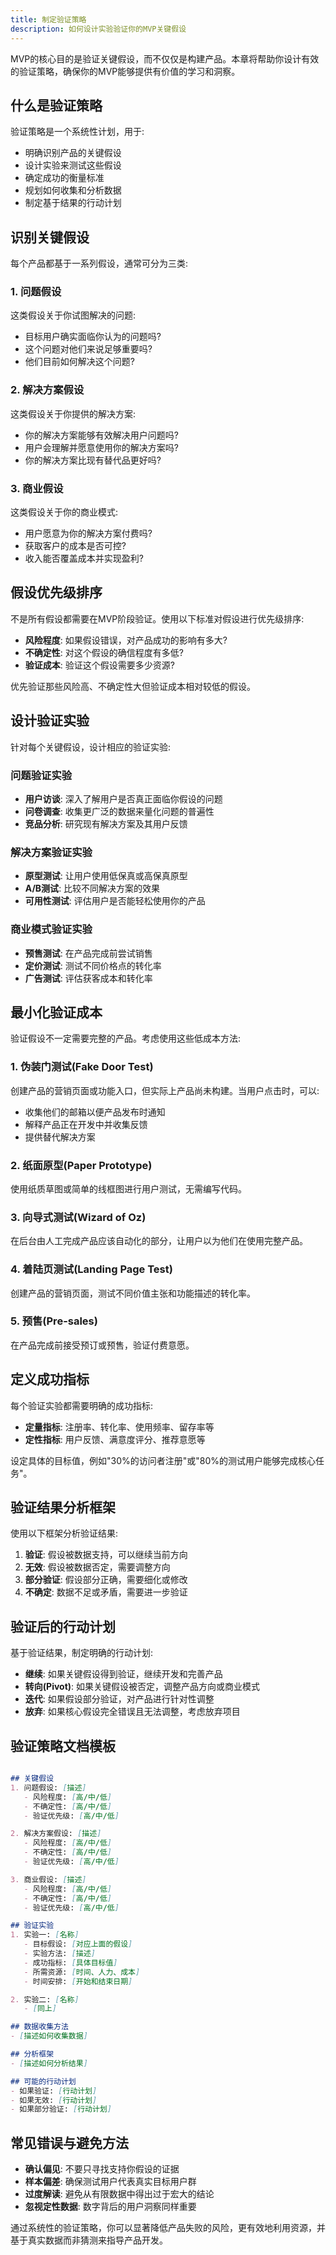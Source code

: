 ```yaml
---
title: 制定验证策略
description: 如何设计实验验证你的MVP关键假设
---
```


MVP的核心目的是验证关键假设，而不仅仅是构建产品。本章将帮助你设计有效的验证策略，确保你的MVP能够提供有价值的学习和洞察。

## 什么是验证策略

验证策略是一个系统性计划，用于:

- 明确识别产品的关键假设
- 设计实验来测试这些假设
- 确定成功的衡量标准
- 规划如何收集和分析数据
- 制定基于结果的行动计划

## 识别关键假设

每个产品都基于一系列假设，通常可分为三类:

### 1. 问题假设

这类假设关于你试图解决的问题:

- 目标用户确实面临你认为的问题吗?
- 这个问题对他们来说足够重要吗?
- 他们目前如何解决这个问题?

### 2. 解决方案假设

这类假设关于你提供的解决方案:

- 你的解决方案能够有效解决用户问题吗?
- 用户会理解并愿意使用你的解决方案吗?
- 你的解决方案比现有替代品更好吗?

### 3. 商业假设

这类假设关于你的商业模式:

- 用户愿意为你的解决方案付费吗?
- 获取客户的成本是否可控?
- 收入能否覆盖成本并实现盈利?

## 假设优先级排序

不是所有假设都需要在MVP阶段验证。使用以下标准对假设进行优先级排序:

- **风险程度**: 如果假设错误，对产品成功的影响有多大?
- **不确定性**: 对这个假设的确信程度有多低?
- **验证成本**: 验证这个假设需要多少资源?

优先验证那些风险高、不确定性大但验证成本相对较低的假设。

## 设计验证实验

针对每个关键假设，设计相应的验证实验:

### 问题验证实验

- **用户访谈**: 深入了解用户是否真正面临你假设的问题
- **问卷调查**: 收集更广泛的数据来量化问题的普遍性
- **竞品分析**: 研究现有解决方案及其用户反馈

### 解决方案验证实验

- **原型测试**: 让用户使用低保真或高保真原型
- **A/B测试**: 比较不同解决方案的效果
- **可用性测试**: 评估用户是否能轻松使用你的产品

### 商业模式验证实验

- **预售测试**: 在产品完成前尝试销售
- **定价测试**: 测试不同价格点的转化率
- **广告测试**: 评估获客成本和转化率

## 最小化验证成本

验证假设不一定需要完整的产品。考虑使用这些低成本方法:

### 1. 伪装门测试(Fake Door Test)

创建产品的营销页面或功能入口，但实际上产品尚未构建。当用户点击时，可以:

- 收集他们的邮箱以便产品发布时通知
- 解释产品正在开发中并收集反馈
- 提供替代解决方案

### 2. 纸面原型(Paper Prototype)

使用纸质草图或简单的线框图进行用户测试，无需编写代码。

### 3. 向导式测试(Wizard of Oz)

在后台由人工完成产品应该自动化的部分，让用户以为他们在使用完整产品。

### 4. 着陆页测试(Landing Page Test)

创建产品的营销页面，测试不同价值主张和功能描述的转化率。

### 5. 预售(Pre-sales)

在产品完成前接受预订或预售，验证付费意愿。

## 定义成功指标

每个验证实验都需要明确的成功指标:

- **定量指标**: 注册率、转化率、使用频率、留存率等
- **定性指标**: 用户反馈、满意度评分、推荐意愿等

设定具体的目标值，例如"30%的访问者注册"或"80%的测试用户能够完成核心任务"。

## 验证结果分析框架

使用以下框架分析验证结果:

1. **验证**: 假设被数据支持，可以继续当前方向
2. **无效**: 假设被数据否定，需要调整方向
3. **部分验证**: 假设部分正确，需要细化或修改
4. **不确定**: 数据不足或矛盾，需要进一步验证

## 验证后的行动计划

基于验证结果，制定明确的行动计划:

- **继续**: 如果关键假设得到验证，继续开发和完善产品
- **转向(Pivot)**: 如果关键假设被否定，调整产品方向或商业模式
- **迭代**: 如果假设部分验证，对产品进行针对性调整
- **放弃**: 如果核心假设完全错误且无法调整，考虑放弃项目

## 验证策略文档模板

```markdown

## 关键假设
1. 问题假设: [描述]
   - 风险程度: [高/中/低]
   - 不确定性: [高/中/低]
   - 验证优先级: [高/中/低]

2. 解决方案假设: [描述]
   - 风险程度: [高/中/低]
   - 不确定性: [高/中/低]
   - 验证优先级: [高/中/低]

3. 商业假设: [描述]
   - 风险程度: [高/中/低]
   - 不确定性: [高/中/低]
   - 验证优先级: [高/中/低]

## 验证实验
1. 实验一: [名称]
   - 目标假设: [对应上面的假设]
   - 实验方法: [描述]
   - 成功指标: [具体目标值]
   - 所需资源: [时间、人力、成本]
   - 时间安排: [开始和结束日期]

2. 实验二: [名称]
   - [同上]

## 数据收集方法
- [描述如何收集数据]

## 分析框架
- [描述如何分析结果]

## 可能的行动计划
- 如果验证: [行动计划]
- 如果无效: [行动计划]
- 如果部分验证: [行动计划]
```

## 常见错误与避免方法

- **确认偏见**: 不要只寻找支持你假设的证据
- **样本偏差**: 确保测试用户代表真实目标用户群
- **过度解读**: 避免从有限数据中得出过于宏大的结论
- **忽视定性数据**: 数字背后的用户洞察同样重要

通过系统性的验证策略，你可以显著降低产品失败的风险，更有效地利用资源，并基于真实数据而非猜测来指导产品开发。 